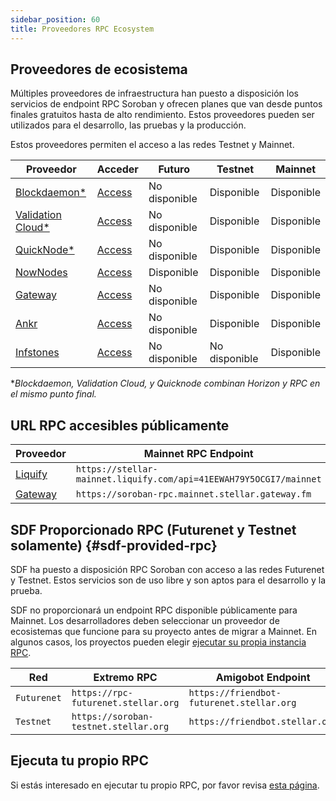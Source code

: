 ```yaml
---
sidebar_position: 60
title: Proveedores RPC Ecosystem
---
```


## Proveedores de ecosistema

Múltiples proveedores de infraestructura han puesto a disposición los servicios de endpoint RPC Soroban y ofrecen planes que van desde puntos finales gratuitos hasta de alto rendimiento. Estos proveedores pueden ser utilizados para el desarrollo, las pruebas y la producción.

Estos proveedores permiten el acceso a las redes Testnet y Mainnet.

| Proveedor                                                                         | Acceder                                             | Futuro        | Testnet       | Mainnet    |
| --------------------------------------------------------------------------------- | --------------------------------------------------- | ------------- | ------------- | ---------- |
| [Blockdaemon\*](https://docs.blockdaemon.com/reference/how-to-access-soroban-api) | [Access](https://www.blockdaemon.com/apply/soroban) | No disponible | Disponible    | Disponible |
| [Validation Cloud\*](https://validationcloud.io/)                                 | [Access](https://app.validationcloud.io/)           | No disponible | Disponible    | Disponible |
| [QuickNode\*](https://www.quicknode.com/docs/stellar)                             | [Access](https://www.quicknode.com/chains/stellar)  | No disponible | Disponible    | Disponible |
| [NowNodes](https://nownodes.io/nodes/stellar-xlm)                                 | [Access](https://nownodes.io/nodes/stellar-xlm)     | Disponible    | Disponible    | Disponible |
| [Gateway](https://gateway.fm/)                                                    | [Access](https://gateway.fm/public-rpc/)            | No disponible | Disponible    | Disponible |
| [Ankr](https://www.ankr.com/rpc/advanced-api/)                                    | [Access](https://www.ankr.com/rpc/advanced-api/)    | No disponible | Disponible    | Disponible |
| [Infstones](https://infstones.com/)                                               | [Access](https://cloud.infstones.com/login)         | No disponible | No disponible | Disponible |

\*_Blockdaemon, Validation Cloud, y Quicknode combinan Horizon y RPC en el mismo punto final._

## URL RPC accesibles públicamente

| Proveedor                          | Mainnet RPC Endpoint                                               | Punto final RPC de prueba                                  | Fin RPC Futurenet                                            |
| ---------------------------------- | ------------------------------------------------------------------ | ---------------------------------------------------------- | ------------------------------------------------------------ |
| [Liquify](https://www.liquify.io/) | `https://stellar-mainnet.liquify.com/api=41EEWAH79Y5OCGI7/mainnet` | `https://stellar.liquify.com/api=41EEWAH79Y5OCGI7/testnet` | `https://stellar.liquify.com/api=41EEWAH79Y5OCGI7/futurenet` |
| [Gateway](https://gateway.fm/)     | `https://soroban-rpc.mainnet.stellar.gateway.fm`                   | `https://soroban-rpc.testnet.stellar.gateway.fm`           | N/A                                                          |

## SDF Proporcionado RPC (Futurenet y Testnet solamente) {#sdf-provided-rpc}

SDF ha puesto a disposición RPC Soroban con acceso a las redes Futurenet y Testnet. Estos servicios son de uso libre y son aptos para el desarrollo y la prueba.

SDF no proporcionará un endpoint RPC disponible públicamente para Mainnet. Los desarrolladores deben seleccionar un proveedor de ecosistemas que funcione para su proyecto antes de migrar a Mainnet. En algunos casos, los proyectos pueden elegir [ejecutar su propia instancia RPC](./admin-guide.mdx).

| Red         | Extremo RPC                           | Amigobot Endpoint                         | Proveedor                     |
| ----------- | ------------------------------------- | ----------------------------------------- | ----------------------------- |
| `Futurenet` | `https://rpc-futurenet.stellar.org`   | `https://friendbot-futurenet.stellar.org` | [SDF](http://www.stellar.org) |
| `Testnet`   | `https://soroban-testnet.stellar.org` | `https://friendbot.stellar.org`           | [SDF](http://www.stellar.org) |

## Ejecuta tu propio RPC

Si estás interesado en ejecutar tu propio RPC, por favor revisa [esta página](./admin-guide.mdx).
